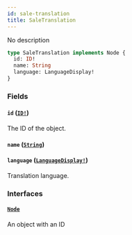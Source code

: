 ```yaml
---
id: sale-translation
title: SaleTranslation
---
```


No description

```graphql
type SaleTranslation implements Node {
  id: ID!
  name: String
  language: LanguageDisplay!
}
```

### Fields

#### `id` ([`ID!`](/developer/api-reference/scalars/id))

The ID of the object.

#### `name` ([`String`](/developer/api-reference/scalars/string))

#### `language` ([`LanguageDisplay!`](/developer/api-reference/objects/language-display))

Translation language.

### Interfaces

#### [`Node`](/developer/api-reference/interfaces/node)

An object with an ID
